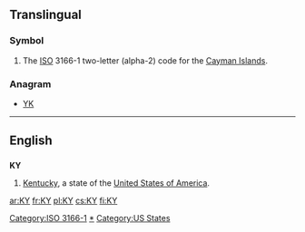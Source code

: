 {{also|ky|Ky.|.ky}}
==Translingual==
===Symbol===
{{infl|mul|symbol}}
# The [[ISO]] 3166-1 two-letter (alpha-2) code for the [[Cayman Islands]].

===Anagram===
* [[YK#English|YK]]

[[Category:ISO 3166-1]]
----

==English==

==={{abbreviation}}===
'''KY'''

# [[Kentucky]], a state of the [[United States of America]].

[[Category:Kentucky|*]]
[[Category:US States]]

[[ar:KY]]
[[fr:KY]]
[[pl:KY]]
[[cs:KY]]
[[fi:KY]]